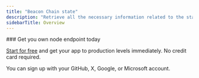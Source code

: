 ---
title: "Beacon Chain state"
description: "Retrieve all the necessary information related to the state of the Beacon Chain (aka the consensus layer):"
sidebarTitle: Overview
---

<CardGroup>
<Card title="Block root by block_id" href="/reference/ethereum_beacon_chain_api/state/getBeaconBlockRootByBlockId" icon="angle-right" iconType="solid" horizontal />
<Card title="Get block by block_id" href="/reference/ethereum_beacon_chain_api/state/getBeaconBlocksByBlockId" icon="angle-right" iconType="solid" horizontal />
<Card title="Beacon headers by block_id" href="/reference/ethereum_beacon_chain_api/state/getBeaconHeadersByBlockId" icon="angle-right" iconType="solid" horizontal />
<Card title="Beacon headers by slot" href="/reference/ethereum_beacon_chain_api/state/getBeaconHeadersBySlotAndParentRoot" icon="angle-right" iconType="solid" horizontal />
<Card title="Get sync committees by state and epoch" href="/reference/ethereum_beacon_chain_api/state/getSyncCommitteesByStateIdAndEpoch" icon="angle-right" iconType="solid" horizontal />
<Card title="Get committees by state, epoch, index, and slot" href="/reference/ethereum_beacon_chain_api/state/getCommitteesByStateIdEpochIndexAndSlot" icon="angle-right" iconType="solid" horizontal />
<Card title="Finality checkpoints for a given state" href="/reference/ethereum_beacon_chain_api/state/getFinalityCheckpoints" icon="angle-right" iconType="solid" horizontal />
<Card title="Root of a given state" href="/reference/ethereum_beacon_chain_api/state/getStateRoot" icon="angle-right" iconType="solid" horizontal />
</CardGroup>

<Check>
  ### Get you own node endpoint today

  [Start for free](https://console.chainstack.com/) and get your app to production levels immediately. No credit card required.

  You can sign up with your GitHub, X, Google, or Microsoft account.
</Check>
